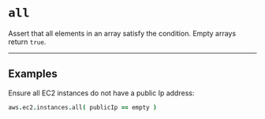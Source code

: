# `all`

Assert that all elements in an array satisfy the condition. Empty arrays return `true`.

---

## Examples

Ensure all EC2 instances do not have a public Ip address:

```coffee
aws.ec2.instances.all( publicIp == empty )
```
